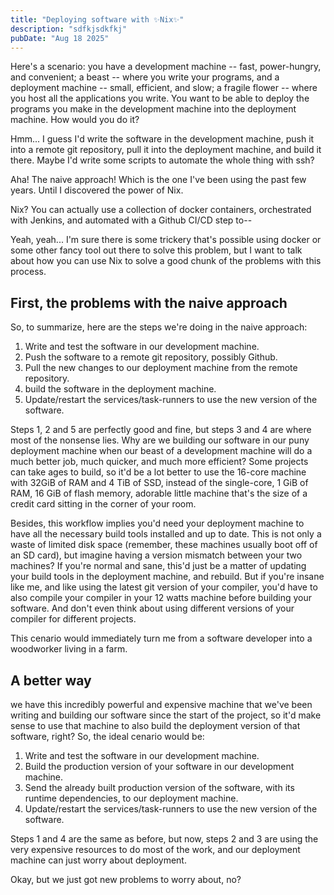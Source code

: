```yaml
---
title: "Deploying software with ✨Nix✨"
description: "sdfkjsdkfkj"
pubDate: "Aug 18 2025"
---
```



Here's a scenario: you have a development machine -- fast, power-hungry, and
convenient; a beast -- where you write your programs, and a deployment machine
-- small, efficient, and slow; a fragile flower -- where you host all the
applications you write. You want to be able to deploy the programs you make in
the development machine into the deployment machine. How would you do it?

<Character name="Carlos">
  Hmm... I guess I'd write the software in the development machine, push it into
  a remote git repository, pull it into the deployment machine, and build it
  there. Maybe I'd write some scripts to automate the whole thing with ssh?
</Character>

Aha! The naive approach! Which is the one I've been using the past few years.
Until I discovered the power of <Sparkle>Nix</Sparkle>.

<Character name="Nelly">
  Nix? You can actually use a collection of docker containers, orchestrated with
  Jenkins, and automated with a Github CI/CD step to--
</Character>

Yeah, yeah... I'm sure there is some trickery that's possible using docker or
some other fancy tool out there to solve this problem, but I want to talk about
how you can use Nix to solve a good chunk of the problems with this process.

## First, the problems with the naive approach

So, to summarize, here are the steps we're doing in the naive approach:

1. Write and test the software in our development machine.
2. Push the software to a remote git repository, possibly Github.
3. Pull the new changes to our deployment machine from the remote repository.
4. build the software in the deployment machine.
5. Update/restart the services/task-runners to use the new version of the
   software.

Steps 1, 2 and 5 are perfectly good and fine, but steps 3 and 4 are where most
of the nonsense lies. Why are we building our software in our puny deployment
machine when our beast of a development machine will do a much better job, much
quicker, and much more efficient? Some projects can take ages to build, so it'd
be a lot better to use the 16-core machine with 32GiB of RAM and 4 TiB of SSD,
instead of the single-core, 1 GiB of RAM, 16 GiB of flash memory, adorable
little machine that's the size of a credit card sitting in the corner of your
room.

Besides, this workflow implies you'd need your deployment machine to have all
the necessary build tools installed and up to date. This is not only a waste of
limited disk space (remember, these machines usually boot off of an SD card),
but imagine having a version mismatch between your two machines? If you're
normal and sane, this'd just be a matter of updating your build tools in the
deployment machine, and rebuild. But if you're insane like me, and like using
the latest git version of your compiler, you'd have to also compile your
compiler in your 12 watts machine before building your software. And don't even
think about using different versions of your compiler for different projects.

<Character name="Carlos">
  This cenario would immediately turn me from a software developer into a
  woodworker living in a farm.
</Character>

## A better way

we have this incredibly powerful and expensive machine that we've been writing
and building our software since the start of the project, so it'd make sense to
use that machine to also build the deployment version of that software, right?
So, the ideal cenario would be:

1. Write and test the software in our development machine.
2. Build the production version of your software in our development machine.
3. Send the already built production version of the software, with its runtime
   dependencies, to our deployment machine.
4. Update/restart the services/task-runners to use the new version of the
   software.

Steps 1 and 4 are the same as before, but now, steps 2 and 3 are using the very
expensive resources to do most of the work, and our deployment machine can just
worry about deployment.

<Character name="Carlos">
  Okay, but we just got new problems to worry about, no?
</Character>
